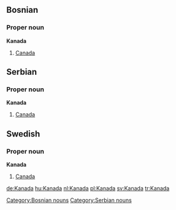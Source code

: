 ==Bosnian==
===Proper noun===
'''Kanada'''
[[Category:Bosnian nouns]]
#[[Canada]]

==Serbian==
===Proper noun===
'''Kanada'''
#[[Canada]]
[[Category:Serbian nouns]]

==Swedish==
===Proper noun===
'''Kanada'''
#[[Canada]]

[[de:Kanada]]
[[hu:Kanada]]
[[nl:Kanada]]
[[pl:Kanada]]
[[sv:Kanada]]
[[tr:Kanada]]